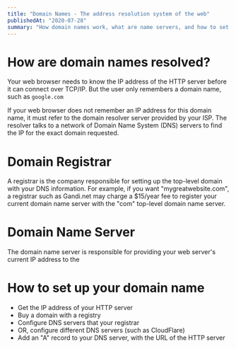 ```yaml
---
title: "Domain Names - The address resolution system of the web"
publishedAt: "2020-07-28"
summary: "How domain names work, what are name servers, and how to set up your domain"
---
```


# How are domain names resolved?

Your web browser needs to know the IP address of the HTTP server before it can connect over TCP/IP. But the user only remembers a domain name, such as `google.com`

If your web browser does not remember an IP address for this domain name, it must refer to the domain resolver server provided by your ISP. The resolver talks to a network of Domain Name System (DNS) servers to find the IP for the exact domain requested.

# Domain Registrar

A registrar is the company responsible for setting up the top-level domain with your DNS information. For example, if you want "mygreatwebsite.com", a registrar such as Gandi.net may charge a \$15/year fee to register your current domain name server with the "com" top-level domain name server.

# Domain Name Server

The domain name server is responsible for providing your web server's current IP address to the

# How to set up your domain name

- Get the IP address of your HTTP server
- Buy a domain with a registry
- Configure DNS servers that your registrar
- OR, configure different DNS servers (such as CloudFlare)
- Add an "A" record to your DNS server, with the URL of the HTTP server

<!--- © Aven LLC and Aven Contributors. Licensed under Creative Commons BY-NC-SA 4.0 https://creativecommons.org/licenses/by-nc-sa/4.0/ -->
